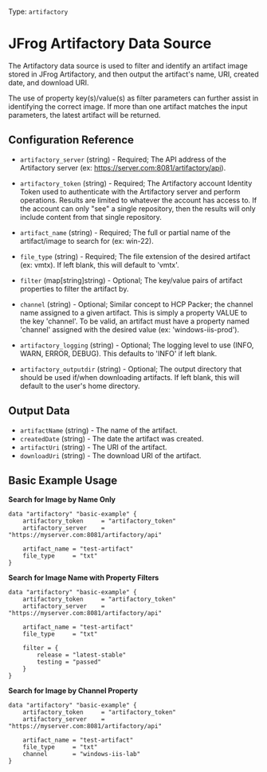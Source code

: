 Type: `artifactory`

# JFrog Artifactory Data Source

The Artifactory data source is used to filter and identify an artifact image stored in JFrog Artifactory, and then output the artifact's name, URI, created date, and download URI. 

The use of property key(s)/value(s) as filter parameters can further assist in identifying the correct image. If more than one artifact matches the input parameters, the latest artifact will be returned.


## Configuration Reference

- `artifactory_server` (string) - Required; The API address of the Artifactory server (ex: https://server.com:8081/artifactory/api).
- `artifactory_token` (string) - Required; The Artifactory account Identity Token used to authenticate with the Artifactory server and perform operations. Results are limited to whatever the account has access to. If the account can only "see" a single repository, then the results will only include content from that single repository.

- `artifact_name` (string) - Required; The full or partial name of the artifact/image to search for (ex: win-22).
- `file_type` (string) - Required; The file extension of the desired artifact (ex: vmtx). If left blank, this will default to 'vmtx'.
- `filter` (map[string]string) - Optional; The key/value pairs of artifact properties to filter the artifact by.
- `channel` (string) - Optional; Similar concept to HCP Packer; the channel name assigned to a given artifact. This is simply a property VALUE to the key 'channel'. To be valid, an artifact must have a property named 'channel' assigned with the desired value (ex: 'windows-iis-prod').

- `artifactory_logging` (string) - Optional; The logging level to use (INFO, WARN, ERROR, DEBUG). This defaults to 'INFO' if left blank.
- `artifactory_outputdir` (string) - Optional; The output directory that should be used if/when downloading artifacts. If left blank, this will default to the user's home directory.


## Output Data

- `artifactName` (string) - The name of the artifact.
- `createdDate` (string) - The date the artifact was created.
- `artifactUri` (string) - The URI of the artifact.
- `downloadUri` (string) - The download URI of the artifact.


## Basic Example Usage

**Search for Image by Name Only**
```hcl
data "artifactory" "basic-example" {
    artifactory_token     = "artifactory_token"
    artifactory_server    = "https://myserver.com:8081/artifactory/api"

    artifact_name = "test-artifact"
    file_type     = "txt"
}
```

**Search for Image Name with Property Filters**
```hcl
data "artifactory" "basic-example" {
    artifactory_token     = "artifactory_token"
    artifactory_server    = "https://myserver.com:8081/artifactory/api"

    artifact_name = "test-artifact"
    file_type     = "txt"
    
    filter = {
        release = "latest-stable"
        testing = "passed"
    }
}
```

**Search for Image by Channel Property**
```hcl
data "artifactory" "basic-example" {
    artifactory_token     = "artifactory_token"
    artifactory_server    = "https://myserver.com:8081/artifactory/api"

    artifact_name = "test-artifact"
    file_type     = "txt"
    channel       = "windows-iis-lab"
}
```


